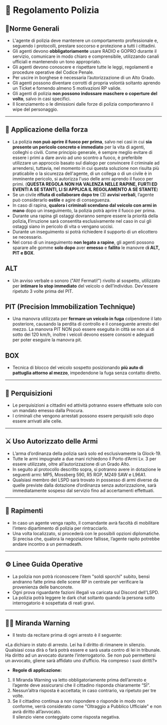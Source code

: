 # 👮 Regolamento Polizia

## 🫰Norme Generali

- L'agente di polizia deve mantenere un comportamento professionale e, seguendo i protocolli, prestare soccorso e protezione a tutti i cittadini.
- Gli agenti devono **obbligatoriamente** usare RADIO e GOPRO durante il servizio, comunicare in modo chiaro e comprensibile, utilizzando canali ufficiali e mantenendo un tono appropriato.
- Gli agenti devono conoscere e rispettare tutte le leggi, regolamenti e procedure operative del Codice Penale.
- Per uscire in borghese è necessaria l’autorizzazione di un Alto Grado.
- Gli agenti possono diventare corrotti di propria volontà soltanto aprendo un Ticket e fornendo almeno 5 motivazioni RP valide.
- Gli agenti di polizia **non possono indossare maschere o coperture del volto**, salvo in casi specifici.
- Il licenziamento o le dimissioni dalle forze di polizia comporteranno il wipe del personaggio.

---

## 💪 Applicazione della forza

- La polizia **non può aprire il fuoco per prima**, salvo nei casi in cui **sia presente un pericolo concreto e immediato** per la vita di agenti, colleghi o civili. Come principio generale, è sempre meglio evitare di essere i primi a dare avvio ad uno scontro a fuoco, è preferibile utilizzare un approccio basato sul dialogo per convincere il criminale ad arrendersi, tuttavia, nel momento in cui questa soluzione non risulta più praticabile o la sicurezza dell'agente, di un collega o di un civile è in imminente pericolo, si autorizza l'uso delle armi aprendo il fuoco per primi. (**QUESTA REGOLA NON HA VALENZA NELLE RAPINE, FURTI ED EVENTI A SE STANTI, LI SI APPLICA IL REGOLAMENTO A SE STANTE**)
- Se un civile **rifiuta di collaborare dopo tre** (3) **avvisi verbali**, l’agente può considerarlo **ostile** e agire di conseguenza.
- In caso di rapina, **qualora i criminali scendano dal veicolo con armi in mano** dopo un inseguimento, la polizia potrà aprire il fuoco per prima.
- Durante una rapina gli ostaggi dovranno sempre essere la priorità della polizi&#x61;**, l**’irruzione sarà consentita esclusivamente nel caso in cui gli ostaggi siano in pericolo di vita o vengano uccisi.
- Durante un inseguimento si potrà richiedere il supporto di un elicottero se necessario.
- Nel corso di un inseguimento **non legato a rapine**, gli agenti possono sparare alle gomme **solo dopo** aver **emesso** e **fallito** le manovre d**i ALT, PIT e BOX**.

## ALT&#x20;

- Un avviso verbale o sonoro ("Alt! Fermati!") rivolto al sospetto, utilizzato per **intimare lo stop immediato** del veicolo o dell’individuo. Dev'essere ripetuto 3 volte prima del PIT.

## PIT (Precision Immobilization Technique)

- Una manovra utilizzata per **fermare un veicolo in fuga** colpendone il lato posteriore, causando la perdita di controllo e il conseguente arresto del mezzo. La manovra PIT NON può essere eseguita in città se non al di sotto dei 120 km/h, inoltre i veicoli devono essere consoni e adeguati per poter eseguire la manovra pit.

## BOX

- Tecnica di blocco del veicolo sospetto posizionando **più auto di pattuglia attorno al mezzo**, impedendone la fuga senza contatto diretto.

---

## 🫵 Perquisizioni

- Le perquisizioni a cittadini ed attività potranno essere effettuate solo con un mandato emesso dalla Procura.
- I criminali che vengono arrestati possono essere perquisiti solo dopo essere arrivati alle celle.

---

## ⚔️ Uso Autorizzato delle Armi

- L’arma d’ordinanza della polizia sarà solo ed esclusivamente la Glock-19.
- Tutte le armi impugnate a due mani richiedono il Porto d’Armi Lv. 3 per essere utilizzate, oltre all’autorizzazione di un Grado Alto.
- In seguito al protocollo descritto sopra, si potranno avere in dotazione le seguenti armi: MP5, Mossberg 590, R5 RGP, M249 SAW e L96A1.
- Qualsiasi membro del LSPD sarà trovato in possesso di armi diverse da quelle previste dalla dotazione d’ordinanza senza autorizzazione, sarà immediatamente sospeso dal servizio fino ad accertamenti effettuati.

---

## 🥷 Rapimenti

- In caso un agente venga rapito, il comandante avrà facoltà di mobilitare l’intero dipartimento di polizia per rintracciarlo.
- Una volta localizzato, si procederà con le possibili opzioni diplomatiche. \
  Si precisa che, qualora la negoziazione fallisse, l’agente rapito potrebbe andare incontro a un permadeath.

---

## ⚙️ Linee Guida Operative

- La polizia non potrà riconoscere l’item "soldi sporchi" subito, bensì andranno fatte prima delle scene RP in centrale per verificare la provenienza delle banconote.
- Ogni prova riguardante fazioni illegali va caricata sul Discord dell'LSPD.
- La polizia potrà leggere le dark chat soltanto quando la persona sotto interrogatorio è sospettata di reati gravi.

---

## 👮‍♀️ Miranda Warning

- Il testo da recitare prima di ogni arresto è il seguente:

«La dichiaro in stato di arresto. Lei ha il diritto di rimanere in silenzio. Qualsiasi cosa dirà o farà potrà essere e sarà usata contro di lei in tribunale. Ha diritto ad un avvocato durante l’interrogatorio. Se non può permettersi un avvocato, gliene sarà affidato uno d’ufficio. Ha compreso i suoi diritti?»

- **Regole di applicazione:**

1. Il Miranda Warning va letto obbligatoriamente prima dell’arresto e l’agente deve assicurarsi che il cittadino risponda chiaramente “SÌ”.
2. Nessun’altra risposta è accettata; in caso contrario, va ripetuto per tre volte.
3. Se il cittadino continua a non rispondere o risponde in modo non conforme, verrà considerato come "Oltraggio a Pubblico Ufficiale" e non avrà diritto all’avvocato.\
   Il silenzio viene conteggiato come risposta negativa.

